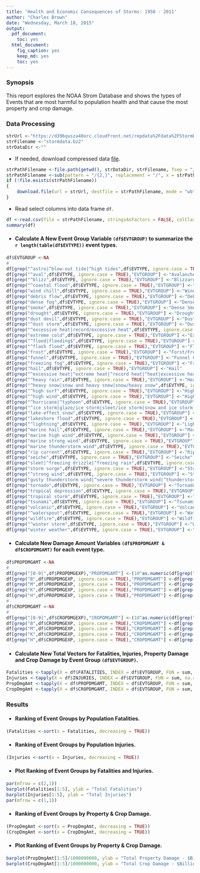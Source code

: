 ```yaml
---
title: 'Health and Economic Consequences of Storms: 1950 - 2011'
author: "Charles Brown"
date: "Wednesday, March 18, 2015"
output:
  pdf_document:
    toc: yes
  html_document:
    fig_caption: yes
    keep_md: yes
    toc: yes
---
```


### Synopsis  

This report explores the NOAA Strom Database and shows the types of Events that are most harmful to population health and that cause the most property and crop damage.

### Data Processing  

```r
strUrl <-"https://d396qusza40orc.cloudfront.net/repdata%2Fdata%2FStormData.csv.bz2"
strFilename <-"stormdata.bz2"
strDataDir <-""
```

* If needed, download compressed data [file](`r strUrl`).

```r
strPathFilename <-file.path(getwd(), strDataDir, strFilename, fsep = "/")
strPathFilename <-sub(pattern = "/{2,}", replacement = "/", x = strPathFilename)
if (!file.exists(strPathFilename))
{
    download.file(url = strUrl, destfile = strPathFilename, mode = "wb")   
}
```

* Read select columns into data frame `df`.

```r
df <-read.csv(file = strPathFilename, stringsAsFactors = FALSE, colClasses = c(rep("NULL",7),"character",rep("NULL",14),rep("numeric",3),"character","numeric","character",rep("NULL",9)))
summary(df)
```

* #### Calculate A New Event Group Variable `(df$EVTGROUP)` to summarize the `r length(table(df$EVTYPE))` event types.  
 
```r
df$EVTGROUP <-NA
#
df[grep("^astro|^blow-out tide|^high tides",df$EVTYPE, ignore.case = TRUE),"EVTGROUP"] <-"Tides"
df[grep("^aval",df$EVTYPE, ignore.case = TRUE),"EVTGROUP"] <-"Avalanche"
df[grep("^blizz",df$EVTYPE, ignore.case = TRUE),"EVTGROUP"] <-"Blizzard"
df[grep("^coastal flood",df$EVTYPE, ignore.case = TRUE),"EVTGROUP"] <-"Coastal Flood"
df[grep("wind chill",df$EVTYPE, ignore.case = TRUE),"EVTGROUP"] <-"Wind Chill"
df[grep("debris flow",df$EVTYPE, ignore.case = TRUE),"EVTGROUP"] <-"Debris Flow"
df[grep("dense fog",df$EVTYPE, ignore.case = TRUE),"EVTGROUP"] <-"Dense Fog"
df[grep("smoke",df$EVTYPE, ignore.case = TRUE),"EVTGROUP"] <-"Dense Smoke"
df[grep("drought",df$EVTYPE, ignore.case = TRUE),"EVTGROUP"] <-"Drought"
df[grep("dust devil",df$EVTYPE, ignore.case = TRUE),"EVTGROUP"] <-"Dust Devil"
df[grep("^dust storm",df$EVTYPE, ignore.case = TRUE),"EVTGROUP"] <-"Dust Storm"
df[grep("^excessive heat|record/excessive heat",df$EVTYPE, ignore.case = TRUE),"EVTGROUP"] <-"Excessive Heat"
df[grep("extreme cold",df$EVTYPE, ignore.case = TRUE),"EVTGROUP"] <-"Extreme Cold/Wind Chill"
df[grep("^flood|flooding$",df$EVTYPE, ignore.case = TRUE),"EVTGROUP"] <-"Flood"
df[grep("^flash flood",df$EVTYPE, ignore.case = TRUE),"EVTGROUP"] <-"Flash Flood"
df[grep("frost",df$EVTYPE, ignore.case = TRUE),"EVTGROUP"] <-"Forst/Freeze"
df[grep("funnel",df$EVTYPE, ignore.case = TRUE),"EVTGROUP"] <-"Funnel Cloud"
df[grep("freezing fog",df$EVTYPE, ignore.case = TRUE),"EVTGROUP"] <-"Freezing Fog"
df[grep("hail",df$EVTYPE, ignore.case = TRUE),"EVTGROUP"] <-"Hail"
df[grep("^excessive heat|^extreme heat|^record heat|^heat|excessive heat$",df$EVTYPE, ignore.case = TRUE),"EVTGROUP"] <-"Heat"
df[grep("^heavy rain",df$EVTYPE, ignore.case = TRUE),"EVTGROUP"] <-"Heavy Rain"
df[grep("^heavy snow|snow and heavy snow|snow/heavy snow",df$EVTYPE, ignore.case = TRUE),"EVTGROUP"] <-"Heavy Snow"
df[grep("^high surf",df$EVTYPE, ignore.case = TRUE),"EVTGROUP"] <-"High Surf"
df[grep("^high wind",df$EVTYPE, ignore.case = TRUE),"EVTGROUP"] <-"High Wind"
df[grep("^hurricane|^typhoon",df$EVTYPE, ignore.case = TRUE),"EVTGROUP"] <-"Hurricane Typhoon"
df[grep("^ice storm|glaze/ice storm|sleet/ice storm|snow and ice storm|snow/ice storm",df$EVTYPE, ignore.case = TRUE),"EVTGROUP"] <-"Ice Storm"
df[grep("lake-effect snow",df$EVTYPE, ignore.case = TRUE),"EVTGROUP"] <-"Lake-Effect Snow"
df[grep("lakeshore flood",df$EVTYPE, ignore.case = TRUE),"EVTGROUP"] <-"Lakeshore Flood"
df[grep("^lightning",df$EVTYPE, ignore.case = TRUE),"EVTGROUP"] <-"Lightning"
df[grep("marine hail",df$EVTYPE, ignore.case = TRUE),"EVTGROUP"] <-"Marine Hail"
df[grep("marine high wind",df$EVTYPE, ignore.case = TRUE),"EVTGROUP"] <-"Marine High Wind"
df[grep("marine strong wind",df$EVTYPE, ignore.case = TRUE),"EVTGROUP"] <-"Marine Strong Wind"
df[grep("marine thunderstorm wind",df$EVTYPE, ignore.case = TRUE),"EVTGROUP"] <-"Marine Thunderstorm Wind"
df[grep("rip current",df$EVTYPE, ignore.case = TRUE),"EVTGROUP"] <-"Rip Current"
df[grep("seiche",df$EVTYPE, ignore.case = TRUE),"EVTGROUP"] <-"Seiche"
df[grep("sleet|^freezing drizzle|^freezing rain",df$EVTYPE, ignore.case = TRUE),"EVTGROUP"] <-"Sleet"
df[grep("storm surge",df$EVTYPE, ignore.case = TRUE),"EVTGROUP"] <-"Storm Surge"
df[grep("^strong wind",df$EVTYPE, ignore.case = TRUE),"EVTGROUP"] <-"Strong Wind"
df[grep("gusty thunderstorm wind|^severe thunderstorm wind|^thunderstorm wind",df$EVTYPE, ignore.case = TRUE),"EVTGROUP"] <-"Thunderstorm Wind"
df[grep("tornado",df$EVTYPE, ignore.case = TRUE),"EVTGROUP"] <-"Tornado"
df[grep("tropical depression",df$EVTYPE, ignore.case = TRUE),"EVTGROUP"] <-"Tropical Depression"
df[grep("tropical storm",df$EVTYPE, ignore.case = TRUE),"EVTGROUP"] <-"Tropical Storm"
df[grep("tsunami",df$EVTYPE, ignore.case = TRUE),"EVTGROUP"] <-"Tsunami"
df[grep("volcanic",df$EVTYPE, ignore.case = TRUE),"EVTGROUP"] <-"Volcanic Ash"
df[grep("^waterspout",df$EVTYPE, ignore.case = TRUE),"EVTGROUP"] <-"Waterspout"
df[grep("wildfire",df$EVTYPE, ignore.case = TRUE),"EVTGROUP"] <-"Wildfire"
df[grep("^winter storm",df$EVTYPE, ignore.case = TRUE),"EVTGROUP"] <-"WinterStorm"
df[grep("winter weather",df$EVTYPE, ignore.case = TRUE),"EVTGROUP"] <-"Winter Weather"

```

* #### Calculate New Damage Amount Variables `(df$PROPDMGAMT & df$CROPDMGAMT)` for each event type.

```r
df$PROPDMGAMT <-NA
#
df[grep("[0-9]",df$PROPDMGEXP),"PROPDMGAMT"] <-(10^as.numeric(df[grep("[0-9]",df$PROPDMGEXP,),"PROPDMGEXP"])) * df[grep("[0-9]",df$PROPDMGEXP,),"PROPDMG"] 
df[grep("B",df$PROPDMGEXP, ignore.case = TRUE),"PROPDMGAMT"] <-df[grep("B",df$PROPDMGEXP, ignore.case = TRUE),"PROPDMG"] * 1000000000 
df[grep("M",df$PROPDMGEXP, ignore.case = TRUE),"PROPDMGAMT"] <-df[grep("M",df$PROPDMGEXP, ignore.case = TRUE),"PROPDMG"] * 1000000
df[grep("K",df$PROPDMGEXP, ignore.case = TRUE),"PROPDMGAMT"] <-df[grep("K",df$PROPDMGEXP, ignore.case = TRUE),"PROPDMG"] * 1000
df[grep("H",df$PROPDMGEXP, ignore.case = TRUE),"PROPDMGAMT"] <-df[grep("H",df$PROPDMGEXP, ignore.case = TRUE),"PROPDMG"] * 100
#
df$CROPDMGAMT <-NA
#
df[grep("[0-9]",df$CROPDMGEXP),"CROPDMGAMT"] <-(10^as.numeric(df[grep("[0-9]",df$CROPDMGEXP,),"CROPDMGEXP"])) * df[grep("[0-9]",df$CROPDMGEXP,),"CROPDMG"] 
df[grep("B",df$CROPDMGEXP, ignore.case = TRUE),"CROPDMGAMT"] <-df[grep("B",df$CROPDMGEXP, ignore.case = TRUE),"CROPDMG"] * 1000000000 
df[grep("M",df$CROPDMGEXP, ignore.case = TRUE),"CROPDMGAMT"] <-df[grep("M",df$CROPDMGEXP, ignore.case = TRUE),"CROPDMG"] * 1000000
df[grep("K",df$CROPDMGEXP, ignore.case = TRUE),"CROPDMGAMT"] <-df[grep("K",df$CROPDMGEXP, ignore.case = TRUE),"CROPDMG"] * 1000
df[grep("H",df$CROPDMGEXP, ignore.case = TRUE),"CROPDMGAMT"] <-df[grep("H",df$CROPDMGEXP, ignore.case = TRUE),"CROPDMG"] * 100
```

* #### Calculate New Total Vectors for Fatalities, Injuries, Property Damage and Crop Damage by Event Group `(df$EVTGROUP)`.

```r
Fatalities <-tapply(X = df$FATALITIES, INDEX = df$EVTGROUP, FUN = sum, na.rm = TRUE)
Injuries <-tapply(X = df$INJURIES, INDEX = df$EVTGROUP, FUN = sum, na.rm = TRUE)
PropDmgAmt <-tapply(X = df$PROPDMGAMT, INDEX = df$EVTGROUP, FUN = sum, na.rm = TRUE)
CropDmgAmt <-tapply(X = df$CROPDMGAMT, INDEX = df$EVTGROUP, FUN = sum, na.rm = TRUE)
```

### Results 

* #### Ranking of Event Groups by Population Fatalities.

```r
(Fatalities <-sort(x = Fatalities, decreasing = TRUE))
```

* #### Ranking of Event Groups by Population Injuries. 

```r
(Injuries <-sort(x = Injuries, decreasing = TRUE))
```

* #### Plot Ranking of Event Groups by Fatalities and Injuries. 

```r
par(mfrow = c(2,1))
barplot(Fatalities[1:5], ylab = "Total Fatalities")
barplot(Injuries[1:5], ylab = "Total Injuries")
par(mfrow = c(1,1))
```

* #### Ranking of Event Groups by Property & Crop Damage.   

```r
(PropDmgAmt <-sort(x = PropDmgAmt, decreasing = TRUE))
(CropDmgAmt <-sort(x = CropDmgAmt, decreasing = TRUE))
```

* #### Plot Ranking of Event Groups by Property & Crop Damage. 

```r
barplot(PropDmgAmt[1:5]/1000000000, ylab = "Total Property Damage - $Billons")
barplot(CropDmgAmt[1:5]/1000000000, ylab = "Total Crop Damage - $Billions")
```


